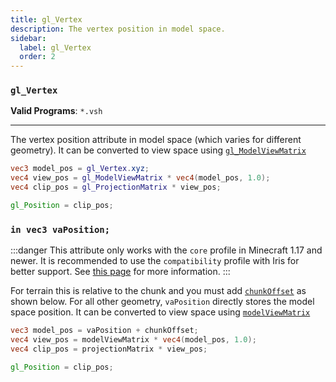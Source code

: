 ```yaml
---
title: gl_Vertex
description: The vertex position in model space.
sidebar:
  label: gl_Vertex
  order: 2
---
```


### `gl_Vertex`

**Valid Programs**: `*.vsh`

---

The vertex position attribute in model space (which varies for different geometry). It can be converted to view space using [`gl_ModelViewMatrix`](/current/reference/uniforms/matrices/#gl_modelviewmatrix)

```glsl
vec3 model_pos = gl_Vertex.xyz;
vec4 view_pos = gl_ModelViewMatrix * vec4(model_pos, 1.0);
vec4 clip_pos = gl_ProjectionMatrix * view_pos;

gl_Position = clip_pos;
```

### `in vec3 vaPosition;`

:::danger
This attribute only works with the `core` profile in Minecraft 1.17 and newer. It is recommended to use the `compatibility` profile with Iris for better support. See [this page](/current/how-to/compatibility_vs_core) for more information.
:::

For terrain this is relative to the chunk and you must add [`chunkOffset`](/current/reference/uniforms/rendering/#chunkoffset) as shown below. For all other geometry, `vaPosition` directly stores the model space position. It can be converted to view space using [`modelViewMatrix`](/current/reference/uniforms/matrices/#gl_modelviewmatrix)

```glsl
vec3 model_pos = vaPosition + chunkOffset;
vec4 view_pos = modelViewMatrix * vec4(model_pos, 1.0);
vec4 clip_pos = projectionMatrix * view_pos;

gl_Position = clip_pos;
```
